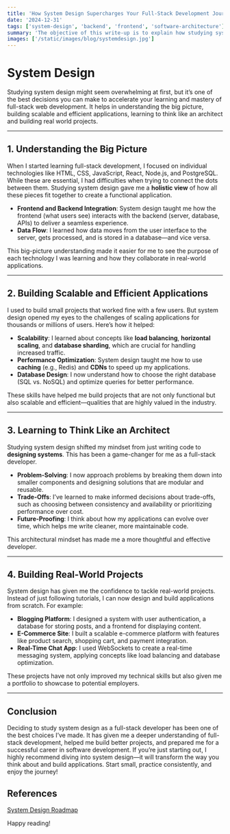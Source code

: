 ```yaml
---
title: 'How System Design Supercharges Your Full-Stack Development Journey'
date: '2024-12-31'
tags: ['system-design', 'backend', 'frontend', 'software-architecture']
summary: 'The objective of this write-up is to explain how studying system design helps a developer master full-stack web development by providing a holistic understanding of application architecture.'
images: ['/static/images/blog/systemdesign.jpg']
---
```



# System Design

Studying system design might seem overwhelming at first, but it’s one of the best decisions you can make to accelerate your learning and mastery of full-stack web development. It helps in understanding the big picture, building scalable and efficient applications, learning to think like an architect and building real world projects.

---

## 1. Understanding the Big Picture

When I started learning full-stack development, I focused on individual technologies like HTML, CSS, JavaScript, React, Node.js, and PostgreSQL. While these are essential, I had difficulties when trying to connect the dots between them. Studying system design gave me a **holistic view** of how all these pieces fit together to create a functional application.

- **Frontend and Backend Integration**: System design taught me how the frontend (what users see) interacts with the backend (server, database, APIs) to deliver a seamless experience.
- **Data Flow**: I learned how data moves from the user interface to the server, gets processed, and is stored in a database—and vice versa.

This big-picture understanding made it easier for me to see the purpose of each technology I was learning and how they collaborate in real-world applications.

---

## 2. Building Scalable and Efficient Applications

I used to build small projects that worked fine with a few users. But system design opened my eyes to the challenges of scaling applications for thousands or millions of users. Here’s how it helped:

- **Scalability**: I learned about concepts like **load balancing**, **horizontal scaling**, and **database sharding**, which are crucial for handling increased traffic.
- **Performance Optimization**: System design taught me how to use **caching** (e.g., Redis) and **CDNs** to speed up my applications.
- **Database Design**: I now understand how to choose the right database (SQL vs. NoSQL) and optimize queries for better performance.

These skills have helped me build projects that are not only functional but also scalable and efficient—qualities that are highly valued in the industry.

---

## 3. Learning to Think Like an Architect

Studying system design shifted my mindset from just writing code to **designing systems**. This has been a game-changer for me as a full-stack developer.

- **Problem-Solving**: I now approach problems by breaking them down into smaller components and designing solutions that are modular and reusable.
- **Trade-Offs**: I’ve learned to make informed decisions about trade-offs, such as choosing between consistency and availability or prioritizing performance over cost.
- **Future-Proofing**: I think about how my applications can evolve over time, which helps me write cleaner, more maintainable code.

This architectural mindset has made me a more thoughtful and effective developer.

---

## 4. Building Real-World Projects

System design has given me the confidence to tackle real-world projects. Instead of just following tutorials, I can now design and build applications from scratch. For example:

- **Blogging Platform**: I designed a system with user authentication, a database for storing posts, and a frontend for displaying content.
- **E-Commerce Site**: I built a scalable e-commerce platform with features like product search, shopping cart, and payment integration.
- **Real-Time Chat App**: I used WebSockets to create a real-time messaging system, applying concepts like load balancing and database optimization.

These projects have not only improved my technical skills but also given me a portfolio to showcase to potential employers.

---

## Conclusion

Deciding to study system design as a full-stack developer has been one of the best choices I’ve made. It has given me a deeper understanding of full-stack development, helped me build better projects, and prepared me for a successful career in software development. If you’re just starting out, I highly recommend diving into system design—it will transform the way you think about and build applications. Start small, practice consistently, and enjoy the journey!

## References

[System Design Roadmap](https://roadmap.sh/system-design)

Happy reading! <Twemoji emoji="clinking-beer-mugs" />
